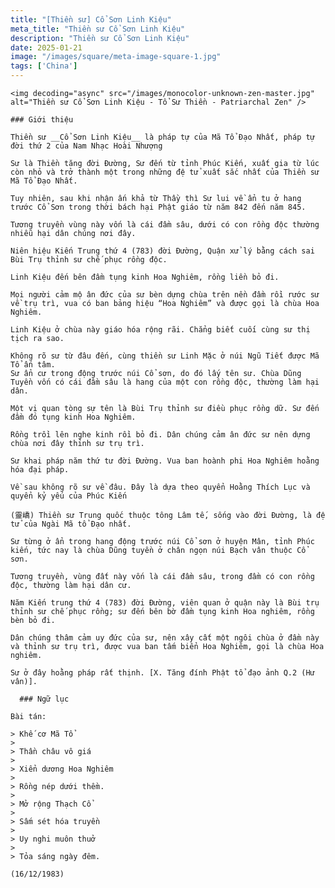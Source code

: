 ```yaml
---
title: "[Thiền sư] Cổ Sơn Linh Kiệu"
meta_title: "Thiền sư Cổ Sơn Linh Kiệu"
description: "Thiền sư Cổ Sơn Linh Kiệu"
date: 2025-01-21
image: "/images/square/meta-image-square-1.jpg"
tags: ['China']
---
```


<div className="grid xl:grid-cols-8 lg:grid-cols-8 md:grid-cols-2 sm:grid-cols-2 xs:grid-cols-1 gap-8 bg-body dark:bg-darkmode-body">

  <div className="lg:col-span-3 md:col-span-1">

    <img decoding="async" src="/images/monocolor-unknown-zen-master.jpg" alt="Thiền sư Cổ Sơn Linh Kiệu - Tổ Sư Thiền - Patriarchal Zen" />

    ### Giới thiệu

    Thiền sư __Cổ Sơn Linh Kiệu__ là pháp tự của Mã Tổ Đạo Nhất, pháp tự đời thứ 2 của Nam Nhạc Hoài Nhượng

    Sư là Thiền tăng đời Đường, Sư đến từ tỉnh Phúc Kiến, xuất gia từ lúc còn nhỏ và trở thành một trong những đệ tử xuất sắc nhất của Thiền sư Mã Tổ Đạo Nhất.

    Tuy nhiên, sau khi nhận ấn khả từ Thầy thì Sư lui về ẩn tu ở hang trước Cổ Sơn trong thời bách hại Phật giáo từ năm 842 đến năm 845.

    Tương truyền vùng này vốn là cái đầm sâu, dưới có con rồng độc thường nhiễu hại dân chúng nơi đây.

    Niên hiệu Kiến Trung thứ 4 (783) đời Đường, Quận xử lý bằng cách sai Bùi Trụ thỉnh sư chế phục rồng độc.

    Linh Kiệu đến bên đầm tụng kinh Hoa Nghiêm, rồng liền bỏ đi.

    Mọi người cảm mộ ân đức của sư bèn dựng chùa trên nền đầm rồi rước sư về trụ trì, vua có ban bảng hiệu “Hoa Nghiêm” và được gọi là chùa Hoa Nghiêm.

    Linh Kiệu ở chùa này giáo hóa rộng rãi. Chẳng biết cuối cùng sư thị tịch ra sao.

    Không rõ sư từ đâu đến, cùng thiền sư Linh Mặc ở núi Ngũ Tiết được Mã Tổ ấn tâm.
    Sư ẩn cư trong động trước núi Cổ sơn, do đó lấy tên sư. Chùa Dũng Tuyền vốn có cái đầm sâu là hang của một con rồng độc, thường làm hại dân.

    Một vị quan tòng sự tên là Bùi Trụ thỉnh sư điều phục rồng dữ. Sư đến đầm đó tụng kinh Hoa Nghiêm.

    Rồng trồi lên nghe kinh rồi bỏ đi. Dân chúng cảm ân đức sư nên dựng chùa nơi đây thỉnh sư trụ trì.

    Sư khai pháp năm thứ tư đời Đường. Vua ban hoành phi Hoa Nghiêm hoằng hóa đại pháp.

    Về sau không rõ sư về đâu. Đây là dựa theo quyển Hoằng Thích Lục và quyển kỷ yếu của Phúc Kiến

    (靈嶠) Thiền sư Trung quốc thuộc tông Lâm tế, sống vào đời Đường, là đệ tử của Ngài Mã tổ Đạo nhất.

    Sư từng ở ẩn trong hang động trước núi Cổ sơn ở huyện Mân, tỉnh Phúc kiến, tức nay là chùa Dũng tuyền ở chân ngọn núi Bạch vân thuộc Cổ sơn.

    Tương truyền, vùng đất này vốn là cái đầm sâu, trong đầm có con rồng độc, thường làm hại dân cư.

    Năm Kiến trung thứ 4 (783) đời Đường, viên quan ở quận này là Bùi trụ thỉnh sư chế phục rồng; sư đến bên bờ đầm tụng kinh Hoa nghiêm, rồng bèn bỏ đi.

    Dân chúng thâm cảm uy đức của sư, nên xây cất một ngôi chùa ở đầm này và thỉnh sư trụ trì, được vua ban tấm biển Hoa Nghiêm, gọi là chùa Hoa nghiêm.

    Sư ở đây hoằng pháp rất thịnh. [X. Tăng đính Phật tổ đạo ảnh Q.2 (Hư vân)].

  </div>

  <div className="lg:col-span-5 md:col-span-1">

      ### Ngữ lục

    Bài tán:

    > Khế cơ Mã Tổ
    >
    > Thần châu vô giá
    >
    > Xiển dương Hoa Nghiêm
    >
    > Rồng nép dưới thềm.
    >
    > Mở rộng Thạch Cổ
    >
    > Sấm sét hóa truyền
    >
    > Uy nghi muôn thuở
    >
    > Tỏa sáng ngày đêm.

    (16/12/1983)



  </div>

</div>
